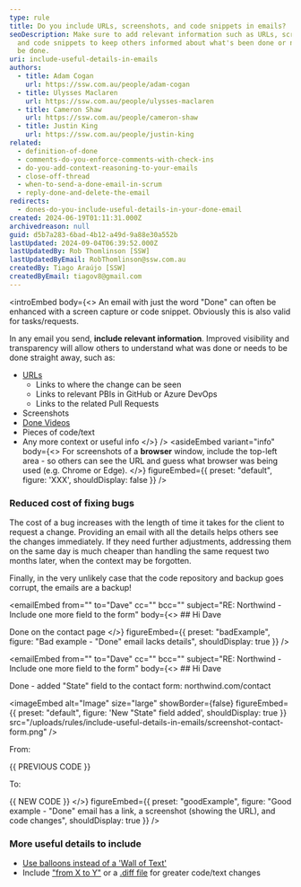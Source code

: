 ```yaml
---
type: rule
title: Do you include URLs, screenshots, and code snippets in emails?
seoDescription: Make sure to add relevant information such as URLs, screenshots,
  and code snippets to keep others informed about what's been done or needs to
  be done.
uri: include-useful-details-in-emails
authors:
  - title: Adam Cogan
    url: https://ssw.com.au/people/adam-cogan
  - title: Ulysses Maclaren
    url: https://ssw.com.au/people/ulysses-maclaren
  - title: Cameron Shaw
    url: https://ssw.com.au/people/cameron-shaw
  - title: Justin King
    url: https://ssw.com.au/people/justin-king
related:
  - definition-of-done
  - comments-do-you-enforce-comments-with-check-ins
  - do-you-add-context-reasoning-to-your-emails
  - close-off-thread
  - when-to-send-a-done-email-in-scrum
  - reply-done-and-delete-the-email
redirects:
  - dones-do-you-include-useful-details-in-your-done-email
created: 2024-06-19T01:11:31.000Z
archivedreason: null
guid: d5b7a283-6bad-4b12-a49d-9a88e30a552b
lastUpdated: 2024-09-04T06:39:52.000Z
lastUpdatedBy: Rob Thomlinson [SSW]
lastUpdatedByEmail: RobThomlinson@ssw.com.au
createdBy: Tiago Araújo [SSW]
createdByEmail: tiagov8@gmail.com
---
```


<introEmbed
  body={<>
An email with just the word "Done" can often be enhanced with a screen capture or code snippet. Obviously this is also valid for tasks/requests.

In any email you send, **include relevant information**. Improved visibility and transparency will allow others to understand what was done or needs to be done straight away, such as:

* [URLs](/include-links-in-emails)
  * Links to where the change can be seen
  * Links to relevant PBIs in GitHub or Azure DevOps
  * Links to the related Pull Requests
* Screenshots
* [Done Videos](https://ssw.com.au/rules/send-done-videos/)
* Pieces of code/text
* Any more context or useful info
  </>}
/>
<asideEmbed
  variant="info"
  body={<>
    For screenshots of a **browser** window, include the top-left area - so others can see the URL and guess what browser was being used (e.g. Chrome or Edge).
  </>}
  figureEmbed={{
    preset: "default",
    figure: 'XXX',
    shouldDisplay: false
  }}
/>

### Reduced cost of fixing bugs

The cost of a bug increases with the length of time it takes for the client to request a change. Providing an email with all the details helps others see the changes immediately. If they need further adjustments, addressing them on the same day is much cheaper than handling the same request two months later, when the context may be forgotten.

Finally, in the very unlikely case that the code repository and backup goes corrupt, the emails are a backup!

<emailEmbed
  from=""
  to="Dave"
  cc=""
  bcc=""
  subject="RE: Northwind - Include one more field to the form"
  body={<>
    ## Hi Dave

Done on the contact page
  </>}
  figureEmbed={{
    preset: "badExample",
    figure: "Bad example - "Done" email lacks details",
    shouldDisplay: true
  }}
/>

<emailEmbed
  from=""
  to="Dave"
  cc=""
  bcc=""
  subject="RE: Northwind - Include one more field to the form"
  body={<>
    ## Hi Dave

Done - added "State" field to the contact form: northwind&#46;com/contact


<imageEmbed
  alt="Image"
  size="large"
  showBorder={false}
  figureEmbed=&#123;&#123;
    preset: "default",
    figure: 'New "State" field added',
    shouldDisplay: true
  &#125;&#125;
  src="/uploads/rules/include-useful-details-in-emails/screenshot-contact-form.png"
/>

From:

&#123;&#123; PREVIOUS CODE &#125;&#125;

To:

&#123;&#123; NEW CODE &#125;&#125;
  </>}
  figureEmbed={{
    preset: "goodExample",
    figure: "Good example - "Done" email has a link, a screenshot (showing the URL), and code changes",
    shouldDisplay: true
  }}
/>

### More useful details to include

* [Use balloons instead of a 'Wall of Text'](/screenshots-do-you-use-balloons-instead-of-a-wall-of-text)
* Include ["from X to Y"](/change-from-x-to-y) or a [.diff file](https://www.diffchecker.com) for greater code/text changes
